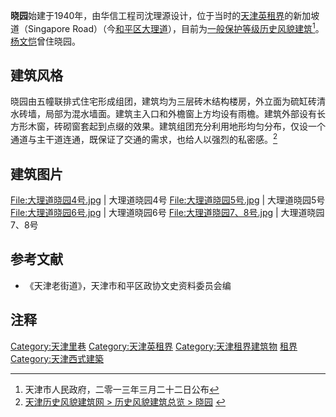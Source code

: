 {{天津历史风貌建筑|
省区市 = 天津市 |
名称 = 晓园 |
图片 = [[File:大理道晓园3号.jpg|200px]] |
编号 = 0130429<br />0130430<br />0130431<br />0130432<br />0130433 |
等级 = 一般保护 |
时代 = 1940年|
所在 = [[天津市|天津市]][[和平区_(天津市)|和平区]] |
公布 = 2013年3月22日 |
}}

'''晓园'''始建于1940年，由华信工程司沈理源设计，位于当时的[[天津英租界|天津英租界]]的新加坡道（Singapore  Road）（今[[和平区_(天津市)|和平区]][[大理道|大理道]]），目前为[[天津历史风貌建筑|一般保护等级历史风貌建筑]]<ref>天津市人民政府，二零一三年三月二十二日公布</ref>。[[杨文恺|杨文恺]]曾住晓园。

== 建筑风格 ==
晓园由五幢联排式住宅形成组团，建筑均为三层砖木结构楼房，外立面为硫缸砖清水砖墙，局部为混水墙面。建筑主入口和外檐窗上方均设有雨檐。建筑外部设有长方形木窗，砖砌窗套起到点缀的效果。建筑组团充分利用地形均匀分布，仅设一个通道与主干道连通，既保证了交通的需求，也给人以强烈的私密感。<ref>[http://www.fmjz.cn/Lists/1/DispForm.aspx?ID=200 天津历史风貌建筑网 > 历史风貌建筑总览 > 晓园] {{webarchive|url=https://web.archive.org/web/20140203211447/http://www.fmjz.cn/Lists/1/DispForm.aspx?ID=200 |date=2014-02-03 }}</ref>

== 建筑图片 ==
<gallery>  
File:大理道晓园4号.jpg | 大理道晓园4号
File:大理道晓园5号.jpg | 大理道晓园5号 
File:大理道晓园6号.jpg | 大理道晓园6号
File:大理道晓园7、8号.jpg | 大理道晓园7、8号
</gallery>

== 参考文献 ==
*《天津老街道》，天津市和平区政协文史资料委员会编

== 注释 ==
<div class="references-small">
<references></references>
</div>

{{天津近代历史文化专题}}

[[Category:天津里巷|Category:天津里巷]]
[[Category:天津英租界|Category:天津英租界]]
[[Category:天津租界建筑物|Category:天津租界建筑物]]
[[Category:中国近代建筑|租界]]
[[Category:天津西式建築|Category:天津西式建築]]